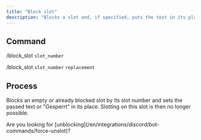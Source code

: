 ```yaml
---
title: "Block slot"
description: "Blocks a slot and, if specified, puts the text in its place."
---
```


## Command

/block_slot `slot_number`

/block_slot `slot_number` `replacement`

## Process

Blocks an empty or already blocked slot by its slot number and sets the passed text or "Gesperrt" in its place. Slotting on this slot is then no longer possible.

<Info>
	Are you looking for [unblocking](/en/integrations/discord/bot-commands/force-unslot)?
</Info>
